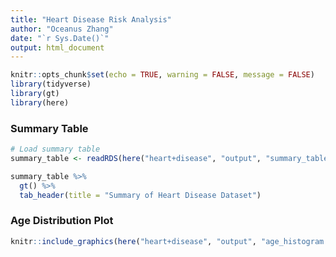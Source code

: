 ```yaml
---
title: "Heart Disease Risk Analysis"
author: "Oceanus Zhang"
date: "`r Sys.Date()`"
output: html_document
---
```


```r
knitr::opts_chunk$set(echo = TRUE, warning = FALSE, message = FALSE)
library(tidyverse)
library(gt)
library(here)
```

### Summary Table
```r
# Load summary table
summary_table <- readRDS(here("heart+disease", "output", "summary_table.rds"))

summary_table %>%
  gt() %>%
  tab_header(title = "Summary of Heart Disease Dataset")
```

### Age Distribution Plot
```r
knitr::include_graphics(here("heart+disease", "output", "age_histogram.png"))
```